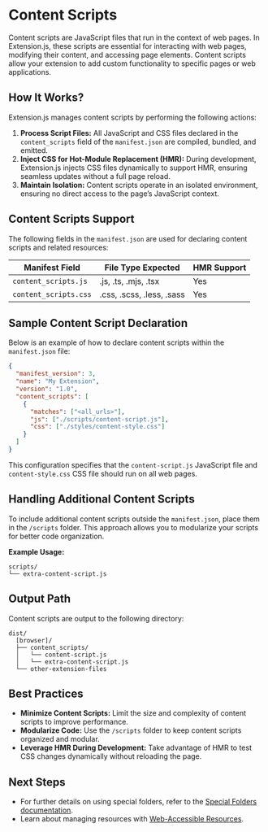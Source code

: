 
<AvatarImage icon="content" />

# Content Scripts

Content scripts are JavaScript files that run in the context of web pages. In Extension.js, these scripts are essential for interacting with web pages, modifying their content, and accessing page elements. Content scripts allow your extension to add custom functionality to specific pages or web applications.

## How It Works?

Extension.js manages content scripts by performing the following actions:

1. **Process Script Files:** All JavaScript and CSS files declared in the `content_scripts` field of the `manifest.json` are compiled, bundled, and emitted.
2. **Inject CSS for Hot-Module Replacement (HMR):** During development, Extension.js injects CSS files dynamically to support HMR, ensuring seamless updates without a full page reload.
3. **Maintain Isolation:** Content scripts operate in an isolated environment, ensuring no direct access to the page’s JavaScript context.

## Content Scripts Support

The following fields in the `manifest.json` are used for declaring content scripts and related resources:

| Manifest Field        | File Type Expected        | HMR Support |
| --------------------- | ------------------------- | ----------- |
| `content_scripts.js`  | .js, .ts, .mjs, .tsx      | Yes         |
| `content_scripts.css` | .css, .scss, .less, .sass | Yes         |

## Sample Content Script Declaration

Below is an example of how to declare content scripts within the `manifest.json` file:

```json
{
  "manifest_version": 3,
  "name": "My Extension",
  "version": "1.0",
  "content_scripts": [
    {
      "matches": ["<all_urls>"],
      "js": ["./scripts/content-script.js"],
      "css": ["./styles/content-style.css"]
    }
  ]
}
```

This configuration specifies that the `content-script.js` JavaScript file and `content-style.css` CSS file should run on all web pages.

## Handling Additional Content Scripts

To include additional content scripts outside the `manifest.json`, place them in the `/scripts` folder. This approach allows you to modularize your scripts for better code organization.

**Example Usage:**

```plaintext
scripts/
└── extra-content-script.js
```

## Output Path

Content scripts are output to the following directory:

```plaintext
dist/
  [browser]/
  ├── content_scripts/
  │   └── content-script.js
  │   └── extra-content-script.js
  └── other-extension-files
```

## Best Practices

- **Minimize Content Scripts:** Limit the size and complexity of content scripts to improve performance.
- **Modularize Code:** Use the `/scripts` folder to keep content scripts organized and modular.
- **Leverage HMR During Development:** Take advantage of HMR to test CSS changes dynamically without reloading the page.

## Next Steps

- For further details on using special folders, refer to the [Special Folders documentation](../features/special-folders.mdx).
- Learn about managing resources with [Web-Accessible Resources](../web-accessible-resources).
